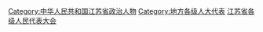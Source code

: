 [[Category:中华人民共和国江苏省政治人物‎|Category:中华人民共和国江苏省政治人物‎]]
[[Category:地方各级人大代表|Category:地方各级人大代表]]
[[Category:江苏省各级人民代表大会|]]